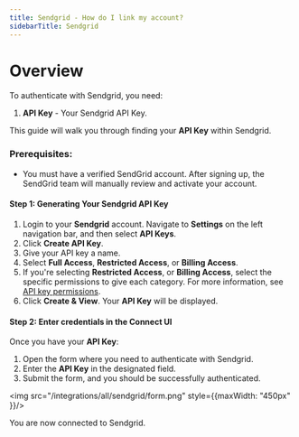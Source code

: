 ```yaml
---
title: Sendgrid - How do I link my account?
sidebarTitle: Sendgrid
---
```



# Overview

To authenticate with Sendgrid, you need:
1. **API Key** - Your Sendgrid API Key.

This guide will walk you through finding your **API Key** within Sendgrid.

### Prerequisites:

- You must have a verified SendGrid account. After signing up, the SendGrid team will manually review and activate your account.


#### Step 1: Generating Your Sendgrid API Key
1. Login to your **Sendgrid** account. Navigate to **Settings** on the left navigation bar, and then select **API Keys**.
2. Click **Create API Key**.
3. Give your API key a name.
4. Select **Full Access**, **Restricted Access**, or **Billing Access**.
5. If you're selecting **Restricted Access**, or **Billing Access**, select the specific permissions to give each category. For more information, see [API key permissions](https://www.twilio.com/docs/sendgrid/ui/account-and-settings/api-keys#api-key-permissions).
6. Click **Create & View**. Your **API Key** will be displayed.

#### Step 2: Enter credentials in the Connect UI

Once you have your **API Key**:
1. Open the form where you need to authenticate with Sendgrid.
2. Enter the **API Key** in the designated field.
3. Submit the form, and you should be successfully authenticated.


<img src="/integrations/all/sendgrid/form.png" style={{maxWidth: "450px" }}/>

You are now connected to Sendgrid.
 